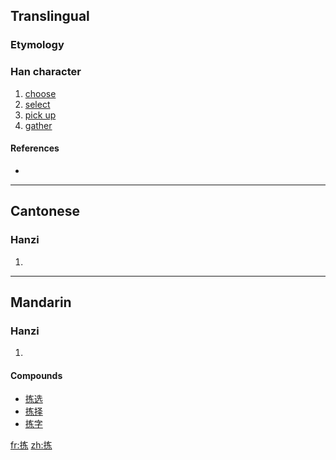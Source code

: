{{also|揀}}
==Translingual==

===Etymology===
{{Han simp|揀|f=柬}}

===Han character===
{{Han char|rn=64|rad=手|as=05|sn=8|four=|canj=手大女金 (QKVC)}}

# [[choose]]
# [[select]]
# [[pick up]]
# [[gather]]

====References====
* {{Han ref|kx=0427.161|hdz=31851.010|uh=62E3|ud=25315}}

----

==Cantonese==

===Hanzi===
{{yue-hanzi|jyut=|y=gaan2|tra=揀}}

# {{defn|Cantonese}}

----

==Mandarin==

===Hanzi===
{{cmn-hanzi|tra=揀|pin=[[jiǎn]] ([[jian3]])|wg=chien<sup>3</sup>}}

# {{defn|Mandarin}}

====Compounds====
* [[拣选]]
* [[拣择]]
* [[拣字]]

[[fr:拣]]
[[zh:拣]]